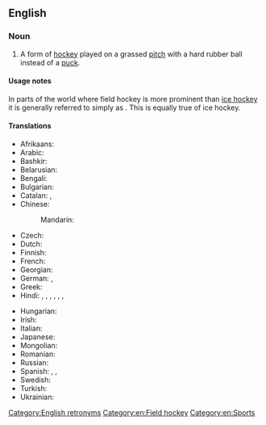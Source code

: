 ==English==
{{wikipedia}}

===Noun===
{{en-noun|-}}

# A form of [[hockey]] played on a grassed [[pitch]] with a hard rubber ball instead of a [[puck]].

====Usage notes====
In parts of the world where field hockey is more prominent than [[ice hockey]] it is generally referred to simply as {{m|en|hockey}}. This is equally true of ice hockey.

====Translations====
{{trans-top|form of hockey}}
* Afrikaans: {{t|af|veldhokkie}}
* Arabic: {{t|ar|هوكي الحقل}}
* Bashkir: {{t|ba|үлән хоккейы}}
* Belarusian: {{t|be|хакей на траве|m}}
* Bengali: {{t|bn|ফিল্ড হকি}}
* Bulgarian: {{t|bg|хокей на трева|m}}
* Catalan: {{t+|ca|hoquei sobre herba|m}}, {{t+|ca|hoquei}}
* Chinese:
*: Mandarin: {{t+|cmn|曲棍球|tr=qūgùnqiú|sc=Hani}}
* Czech: {{t|cs|pozemní hokej|m}}
* Dutch: {{t+|nl|hockey|n}}
* Finnish: {{t+|fi|maahockey}}
* French: {{t+|fr|hockey sur gazon|m}}
* Georgian: {{t|ka|ბალახის ჰოკეი}}
* German: {{t+|de|Hockey|n}}, {{t+|de|Feldhockey|n}}
* Greek: {{t|el|χόκεϊ επί χόρτου}}
* Hindi: {{t|hi|हॉकी|m}}, {{t+|hi|हाकी|m}}, {{t|hi|हकी}}, {{t|hi|होकी|m}}, {{t|hi|फ़ील्ड हॉकी|m}}, {{t|hi|फील्ड हॉकी|m}}, {{t|hi|मैदानी हॉकी|m}}
{{trans-mid}}
* Hungarian: {{t+|hu|gyeplabda}}
* Irish: {{t|ga|haca|m}}
* Italian: {{t|it|hockey su prato|m}}
* Japanese: {{t+|ja|フィールドホッケー|tr=fīrudohokkē|sc=Jpan}}
* Mongolian: {{t|mn|талбайн хоккей|sc=Cyrl}}
* Romanian: {{t|ro|hochei pe iarbă|n}}
* Russian: {{t|ru|хокке́й на траве́|m}}
* Spanish: {{t|es|hockey sobre hierba|m}}, {{t|es|hockey sobre césped|m}}, {{t|es|hockey sobre pasto|m}} {{q|Latin America}}
* Swedish: {{t+|sv|landhockey|c}}
* Turkish: {{t|tr|çim hokeyi}}
* Ukrainian: {{t|uk|хокей на траві|m}}
{{trans-bottom}}

[[Category:English retronyms]]
[[Category:en:Field hockey]]
[[Category:en:Sports]]